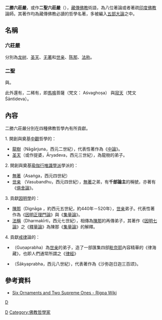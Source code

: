 {{印度那爛陀寺時代的佛教哲學}}

'''二勝六莊嚴'''，或作'''二聖六莊嚴'''（{{bo|z=རྒྱན་དྲུག་མཆོག་གཉིས།|p=Gyanzhugqognyi/Gyanchugqognyi}}），[[藏傳佛教|藏傳佛教]]術語，為八位著論或者著疏[[印度|印度]][[佛教|佛教]]論師。其著作均為藏傳佛教必讀的哲學名著，多被編入[[五部大論|五部大論]]之中。

==名稱==
===六莊嚴===
分別為[[龙树|龙树]]、[[圣天|圣天]]、[[无著|无著]]和[[世亲|世亲]]、[[陈那|陈那]]、[[法称|法称]]。
===二聖===
{{tsl|no|Śākyaprabha|釋迦光}}與{{tsl|de|Gunaprabha|功德光}}。

此外還有，二稀有，即[[馬鳴|馬鳴]]菩薩（梵文： Aśvaghoṣa） 與[[寂天|寂天]]（梵文Śāntideva）。

==內容==
二勝六莊嚴分別在四種佛教哲學內有所貢獻。

1.	開創與奠基[[中觀|中觀]]哲學的：
* [[龍樹|龍樹]]（Nāgārjuna，西元二世紀），代表性著作為《[[中論|中論]]》。
* [[圣天|圣天]]（或作提婆，Āryadeva，西元三世紀），為龍樹的弟子。
2.	開創與奠基[[瑜伽行唯識學派|瑜伽行唯識學派]]學派的：
*[[無著|無著]]（Asaṅga，西元四世紀）
*[[世亲|世亲]] （Vasubandhu，西元四世紀），[[無著|無著]]之弟，有'''千部論主'''的稱號，亦著有《[[俱舍論|俱舍論]]》。
3.	貢獻[[因明學|因明學]]的：
*[[陳那|陳那]]（Dignāga ，約西元五世紀，約440年－520年），[[世亲|世亲]]弟子。代表性著作為《[[因明正理門論|因明正理門論]]》與《[[集量論|集量論]]》。
*[[法稱|法稱]]（Dharmakīrti，西元七世紀），相傳為[[陳那|陳那]]的再傳弟子，其著作《[[因明七論|因明七論]]》之《[[釋量論|釋量論]]》為陳那《[[集量論|集量論]]》的解釋。
4.	貢獻[[佛教戒律|戒律]]論的：
*{{tsl|de|Gunaprabha|功德光}}（Guṇaprabha）為[[世亲|世亲]]的弟子，造了一部匯集四部[[毗奈耶|毗奈耶]]內容精華的《律海藏》，也即人們通常所謂之《[[根本說一切有部律#相關著作|律經]]》
*{{tsl|no|Śākyaprabha|釋迦光}}（Śākyaprabha，西元八世紀），代表著作為《沙弥迦日迦三百颂》。

==參考資料==
{{refbegin}}
* [http://www.rigpawiki.org/index.php?title=Six_Ornaments_and_Two_Supreme_Ones Six Ornaments and Two Supreme Ones - Rigpa Wiki]{{Wayback|url=http://www.rigpawiki.org/index.php?title=Six_Ornaments_and_Two_Supreme_Ones |date=20201112034743 }}
{{refend}}

[[分類:佛教歷史|D]]
[[Category:印度佛教徒|D]]
[[Category:佛教哲學家|Category:佛教哲學家]]